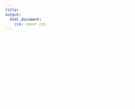 ```yaml
---
title:   
output: 
  html_document:
    css: cover.css
---
```


<br><br><br><br><br><br><br><br><br><br>

<h2 style = "color:white; text-align:center; "> Bo Yuan's Harvard Notebook</h1>


<br><br>

